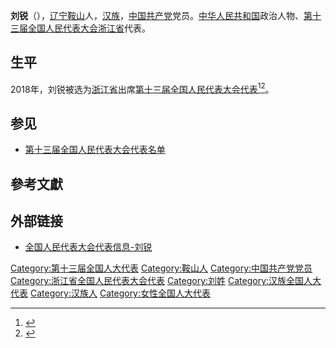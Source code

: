 {{Infobox person
|name=刘锐
|birth_date={{birth year and age|1973|10}}
|ancestor=[[辽宁|辽宁]][[鞍山|鞍山]]
|nationality={{PRC}}
|title=[[全国人大代表|全国人大代表]]
|ethnicity=[[汉族|汉族]]
|gender=女
|party={{cpc}}
|website=[http://210.82.31.1:8084/delegate/viewDelegate.action?dbid=130839 全国人大代表数据库]
}}
'''刘锐'''（{{bd|1973年|10月}}），[[辽宁|辽宁]][[鞍山|鞍山]]人，[[汉族|汉族]]，[[中国共产党|中国共产党]]党员。[[中华人民共和国|中华人民共和国]]政治人物、[[第十三届全国人民代表大会|第十三届全国人民代表大会]][[浙江省|浙江省]]代表{{refnest|{{Cite web|url=http://210.82.31.1:8084/delegate/viewDelegate.action?dbid=130839|title=全国人民代表大会代表信息-刘锐|accessdate=2020-03-16|work=中国人大网}}}}。

==生平==
2018年，刘锐被选为[[浙江省|浙江省]]出席[[第十三届全国人民代表大会|第十三届全国人民代表大会]][[第十三届全国人民代表大会代表|代表]]<ref>{{Cite web|title=中华人民共和国第十三届全国人民代表大会代表名单|url=http://www.gov.cn/xinwen/2018-02/24/content_5268538.htm|accessdate=2020-03-16|work=中国政府网|archive-date=2020-02-28|archive-url=https://web.archive.org/web/20200228133636/http://www.gov.cn/xinwen/2018-02/24/content_5268538.htm|dead-url=no}}</ref><ref>{{Cite web|title=（受权发布）中华人民共和国第十三届全国人民代表大会代表名单-中新网|url=http://www.chinanews.com/gn/2018/02-25/8453959.shtml|accessdate=2021-02-19|work=[[中国新闻网|中国新闻网]]|archive-date=2018-02-27|archive-url=https://web.archive.org/web/20180227031724/http://www.chinanews.com/gn/2018/02-25/8453959.shtml|dead-url=no}}</ref>。

==参见==
* [[第十三届全国人民代表大会代表名单|第十三届全国人民代表大会代表名单]]

==參考文獻==
{{reflist}}

==外部链接==
{{Portal|中国|政治}}
* [http://210.82.31.1:8084/delegate/viewDelegate.action?dbid=130839 全国人民代表大会代表信息-刘锐]

[[Category:第十三届全国人大代表|Category:第十三届全国人大代表]]
[[Category:鞍山人|Category:鞍山人]]
[[Category:中国共产党党员|Category:中国共产党党员]]
[[Category:浙江省全国人民代表大会代表|Category:浙江省全国人民代表大会代表]]
[[Category:刘姓|Category:刘姓]]
[[Category:汉族全国人大代表|Category:汉族全国人大代表]]
[[Category:汉族人|Category:汉族人]]
[[Category:女性全国人大代表|Category:女性全国人大代表]]


{{中国政治人物小作品}}